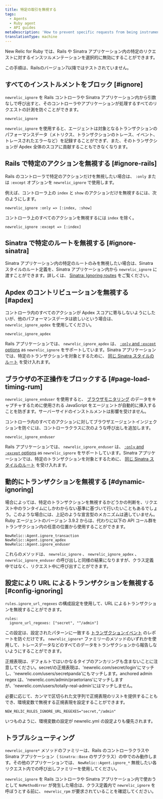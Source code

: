 ```yaml
---
title: 特定の取引を無視する
tags:
  - Agents
  - Ruby agent
  - API guides
metaDescription: 'How to prevent specific requests from being instrumented entirely in New Relic, or prevent them from being factored into your Apdex score.'
translationType: machine
---
```


New Relic for Ruby では、Rails や Sinatra アプリケーション内の特定のリクエストに対するインスツルメンテーションを選択的に無効にすることができます。

<Callout variant="important">
  この手順は、Railsのバージョン7以降ではテストされていません。
</Callout>

## すべてのインストルメントをブロック [#ignore]

`newrelic_ignore` を Rails コントローラや Sinatra アプリケーション内から引数なしで呼び出すと、そのコントローラやアプリケーションが処理するすべてのリクエストの計測を防ぐことができます。

```
newrelic_ignore
```

`newrelic_ignore` を使用すると、エージェントは対象となるトランザクションのパフォーマンスデータ（メトリクス、トランザクションのトレース、イベント、トレースされたエラーなど）を記録することができず、また、そのトランザクションが Apdex 全体のスコアに貢献することもできなくなります。

## Rails で特定のアクションを無視する [#ignore-rails]

Rails のコントローラで特定のアクションだけを無視したい場合は、 `:only` または `:except` オプションを `newrelic_ignore` で使用します。

例えば、コントローラ上の `index` と `show` のアクションだけを無視するには、次のようにします。

```
newrelic_ignore :only => [:index, :show]
```

コントローラ上のすべてのアクションを無視するには `index` を除く。

```
newrelic_ignore :except => [:index]
```

## Sinatra で特定のルートを無視する [#ignore-sinatra]

Sinatra アプリケーション内の特定のルートのみを無視したい場合は、Sinatra スタイルのルート定義を、Sinatra アプリケーション内から `newrelic_ignore` に渡すことができます。詳しくは、 [Sinatra: Ignoring routes](/docs/agents/ruby-agent/frameworks/sinatra-support#ignoring-routes) をご覧ください。

## Apdex のコントリビューションを無視する [#apdex]

コントローラ内のすべてのアクションが Apdex スコアに寄与しないようにしたいが、他のパフォーマンスデータは欲しいという場合は、 `newrelic_ignore_apdex` を使用してください。

```
newrelic_ignore_apdex
```

Rails アプリケーションでは、 `newrelic_ignore_apdex` は、 [`:only` and `:except` options](#ignore-rails) as `newrelic_ignore` をサポートしています。Sinatra アプリケーションでは、特定のトランザクションを対象とするために、 [同じ Sinatra スタイルのルート](#ignore-sinatra) を受け入れます。

## ブラウザの不正操作をブロックする [#page-load-timing-rum]

`newrelic_ignore_enduser` を使用すると、 [ブラウザモニタリング](/docs/agents/ruby-agent/features/page-load-timing-ruby) のデータをキャプチャするために使用される JavaScript をエージェントが自動的に挿入することを防ぎます。サーバーサイドのインストルメントは影響を受けません。

コントローラ内のすべてのアクションに対してブラウザエージェントインジェクションを防ぐには、コントローラクラスに次のような呼び出しを追加します。

```
newrelic_ignore_enduser
```

Rails アプリケーションでは、 `newrelic_ignore_enduser` は、 [`:only` and `:except` options](#ignore-rails) as `newrelic_ignore` をサポートしています。Sinatra アプリケーションでは、特定のトランザクションを対象とするために、 [同じ Sinatra スタイルのルート](#ignore-sinatra) を受け入れます。

## 動的にトランザクションを無視する [#dynamic-ignoring]

場合によっては、特定のトランザクションを無視するかどうかの判断を、リクエスト中のランタイムにしかわからない基準に基づいて行いたいこともあるでしょう。このような場合には、上記のような宣言型のメカニズムは適していません。Ruby エージェントのバージョン 3.9.2 からは、代わりに以下の API コール群をトランザクション内の任意の位置から使用することができます。

```
NewRelic::Agent.ignore_transaction
NewRelic::Agent.ignore_apdex
NewRelic::Agent.ignore_enduser
```

これらのメソッドは、 `newrelic_ignore` 、 `newrelic_ignore_apdex` 、 `newrelic_ignore_enduser` の呼び出しと同様の結果になりますが、クラス定義中ではなく、リクエスト中に呼び出すことができます。

## 設定により URL によるトランザクションを無視する [#config-ignoring]

`rules.ignore_url_regexes` の構成設定を使用して、URL によるトランザクションを無視することができます。

```
rules:
  ignore_url_regexes: ["secret", "^/admin"]
```

この設定は、設定されたパターンに一致する [トランザクションイベント](/docs/telemetry-data-platform/understand-data/event-data/events-reported-apm/) のレポートを防ぐだけです。 `newrelic_ignore*` ファミリーのメソッドのいずれかを使用して、トレースデータなどのすべてのデータをトランザクションから報告しないようにすることができます。

正規表現は、デフォルトではいかなるタイプのアンカリングも含まないことに注意してください。secret/の正規表現は、'newrelic.com/secret/login'にマッチし、'newrelic.com/users/secretpanda'にもマッチします。anchored admin regex は、'newrelic.com/admin/praetorians'にマッチしますが、'newrelic.com/users/totally-real-admin'にはマッチしません。

必要に応じて、カンマで区切られた文字列で正規表現のリストを提供することもでき、環境変数で無視する正規表現を設定することができます。

```
NEW_RELIC_RULES_IGNORE_URL_REGEXES="secret,^/admin"
```

いつものように、環境変数の設定が newrelic.yml の設定よりも優先されます。

## トラブルシューティング

`newrelic_ignore*` メソッドのファミリーは、Rails のコントローラクラスや Sinatra アプリケーション（ `Sinatra::Base` のサブクラス）の中でのみ動作します。その他のアプリケーションでは、 `NewRelic::Agent.ignore_*` 無視したい各リクエスト内での呼び出しファミリーを使用してください。

`newrelic_ignore` を Rails コントローラや Sinatra アプリケーション内で使おうとして `NoMethodError` が発生した場合は、クラス定義内で `newrelic_ignore` を呼ぼうとする前に、 `newrelic_rpm` が要求されていることを確認してください。

